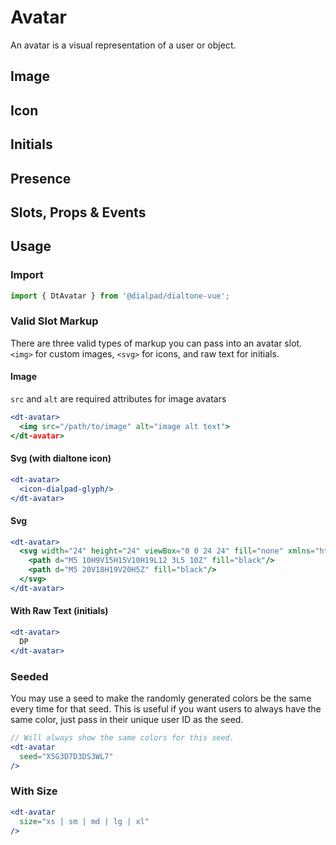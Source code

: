 
<Meta of={AvatarStories}/>

# Avatar

<Subtitle>
  An avatar is a visual representation of a user or object.
</Subtitle>

## Image

<Canvas>
  <Story of={AvatarStories.Default} />
</Canvas>

## Icon

<Canvas>
  <Story of={AvatarStories.Icon} />
</Canvas>

## Initials

<Canvas>
  <Story of={AvatarStories.Initials} />
</Canvas>

## Presence

<Canvas>
  <Story of={AvatarStories.Presence} />
</Canvas>

## Slots, Props & Events

<Controls />

## Usage

### Import

```jsx
import { DtAvatar } from '@dialpad/dialtone-vue';
```

### Valid Slot Markup

There are three valid types of markup you can pass into an avatar slot. `<img>` for custom images,
`<svg>` for icons, and raw text for initials.

#### Image

`src` and `alt` are required attributes for image avatars

```jsx
<dt-avatar>
  <img src="/path/to/image" alt="image alt text">
</dt-avatar>
```

#### Svg (with dialtone icon)

```jsx
<dt-avatar>
  <icon-dialpad-glyph/>
</dt-avatar>
```

#### Svg

```jsx
<dt-avatar>
  <svg width="24" height="24" viewBox="0 0 24 24" fill="none" xmlns="http://www.w3.org/2000/svg">
    <path d="M5 10H9V15H15V10H19L12 3L5 10Z" fill="black"/>
    <path d="M5 20V18H19V20H5Z" fill="black"/>
  </svg>
</dt-avatar>
```

#### With Raw Text (initials)

```jsx
<dt-avatar>
  DP
</dt-avatar>
```

### Seeded

You may use a seed to make the randomly generated colors be the same every time for that seed. This is useful
if you want users to always have the same color, just pass in their unique user ID as the seed.

```jsx
// Will always show the same colors for this seed.
<dt-avatar
  seed="X5G3D7D3DS3WL7"
/>
```

### With Size

```jsx
<dt-avatar
  size="xs | sm | md | lg | xl"
/>
```
